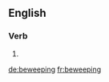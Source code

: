 ==English==

===Verb===
{{head|en}}

# {{present participle of|beweep|lang=en}}

[[de:beweeping]]
[[fr:beweeping]]